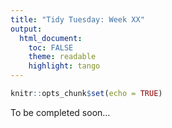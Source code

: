 ```yaml
---
title: "Tidy Tuesday: Week XX"
output: 
  html_document:
    toc: FALSE
    theme: readable
    highlight: tango
---
```


```r
knitr::opts_chunk$set(echo = TRUE)
```

To be completed soon...